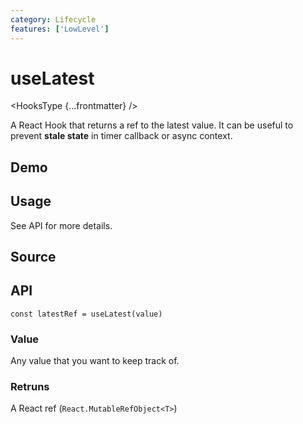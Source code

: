 ```yaml
---
category: Lifecycle
features: ['LowLevel']
---
```


# useLatest


<HooksType {...frontmatter} />

A React Hook that returns a ref to the latest value. It can be useful to prevent **stale state** in timer callback or async context.

## Demo


<App />

## Usage

See API for more details.

## Source


<Source />

## API

```tsx
const latestRef = useLatest(value)
```

### Value

Any value that you want to keep track of.

### Retruns

A React ref (`React.MutableRefObject<T>`)
